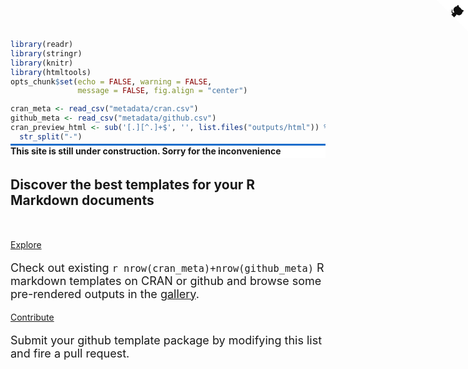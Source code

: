 ```r
library(readr)
library(stringr)
library(knitr)
library(htmltools)
opts_chunk$set(echo = FALSE, warning = FALSE, 
               message = FALSE, fig.align = "center")
```

```r
cran_meta <- read_csv("metadata/cran.csv")
github_meta <- read_csv("metadata/github.csv")
cran_preview_html <- sub('[.][^.]+$', '', list.files("outputs/html")) %>%
  str_split("-")

```

<a href="https://github.com/rmdtemplates/rmdtemplates.github.io" class="github-corner"><svg width="50" height="50" viewBox="0 0 250 250" style="fill:#fff; color:#121212; position: absolute; top: 0; border: 0; right: 0; z-index: 2000;"><path d="M0,0 L115,115 L130,115 L142,142 L250,250 L250,0 Z"></path><path d="M128.3,109.0 C113.8,99.7 119.0,89.6 119.0,89.6 C122.0,82.7 120.5,78.6 120.5,78.6 C119.2,72.0 123.4,76.3 123.4,76.3 C127.3,80.9 125.5,87.3 125.5,87.3 C122.9,97.6 130.6,101.9 134.4,103.2" fill="currentColor" style="transform-origin: 130px 106px;" class="octo-arm"></path><path d="M115.0,115.0 C114.9,115.1 118.7,116.5 119.8,115.4 L133.7,101.6 C136.9,99.2 139.9,98.4 142.2,98.6 C133.8,88.0 127.5,74.4 143.8,58.0 C148.5,53.4 154.0,51.2 159.7,51.0 C160.3,49.4 163.2,43.6 171.4,40.1 C171.4,40.1 176.1,42.5 178.8,56.2 C183.1,58.6 187.2,61.8 190.9,65.4 C194.5,69.0 197.7,73.2 200.1,77.6 C213.8,80.2 216.3,84.9 216.3,84.9 C212.7,93.1 206.9,96.0 205.4,96.6 C205.1,102.4 203.0,107.8 198.3,112.5 C181.9,128.9 168.3,122.5 157.7,114.1 C157.9,116.9 156.7,120.9 152.7,124.9 L141.0,136.5 C139.8,137.7 141.6,141.9 141.8,141.8 Z" fill="currentColor" class="octo-body"></path></svg></a>

</div>
<div style="height: 3px; display: block; background-color: #1a6ecc; margin-top: -10.5px"></div>

<div style="height: 20px; display: block; background-color: #fff;" class="text-center"><strong class="text-danger"><i class="fa fa-warning"></i> This site is still under construction. Sorry for the inconvenience</strong></div>
<div class="jumbotron">
<div class="container-fluid main-container">
<h2 class="text-center">Discover the best <strong>templates</strong> for your <strong class="text-primary">R Markdown</strong> documents</h2>
<div class="row" style="margin-top: 50px">
<div class="col-sm-2"></div>
<div class="col-sm-4">
<div class="text-justify">
<a href="gallery.html" class="btn btn-success btn-lg btn-block"><i class="fa fa-search"></i> Explore</a><br>
<p style="font-size: 18px;">Check out existing `r nrow(cran_meta)+nrow(github_meta)` R markdown templates on CRAN or github and browse some pre-rendered outputs in the <a href="gallery.html">gallery</a>. </p>
</div>
</div>
<div class="col-sm-4">
<div class="text-justify">
<a href="https://github.com/rmdtemplates/rmdtemplates.github.io/edit/master/metadata/github.csv" class="btn btn-info btn-lg btn-block"><i class="fa fa-pencil-square-o"></i> Contribute</a><br>
<p style="font-size: 18px;">Submit your github template package by modifying this list and fire a pull request. </p>
</div>
</div>

</div>
</div>
</div>

<div class="container-fluid main-container">



